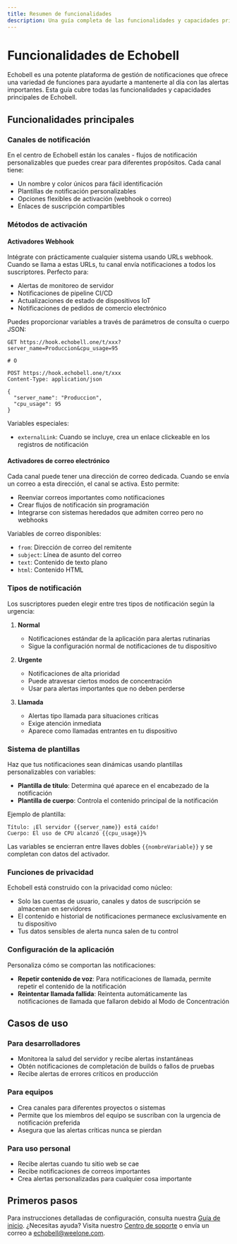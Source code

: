 ```yaml
---
title: Resumen de funcionalidades
description: Una guía completa de las funcionalidades y capacidades principales de Echobell
---
```


# Funcionalidades de Echobell

Echobell es una potente plataforma de gestión de notificaciones que ofrece una variedad de funciones para ayudarte a mantenerte al día con las alertas importantes. Esta guía cubre todas las funcionalidades y capacidades principales de Echobell.

<Cards>
  <Card
    href="/es/docs/webhook"
    title="Integración Webhook"
    description="Aprende cómo integrar webhooks de Echobell en tus aplicaciones y servicios"
  />
  <Card
    href="/es/docs/email-trigger"
    title="Activadores de correo"
    description="Aprende cómo usar activadores de correo para enviar notificaciones en Echobell"
  />
  <Card
    href="/es/docs/notification"
    title="Notificaciones"
    description="Comprende cómo funcionan las notificaciones en Echobell y los diferentes tipos disponibles."
  />
</Cards>

## Funcionalidades principales

### Canales de notificación

En el centro de Echobell están los canales - flujos de notificación personalizables que puedes crear para diferentes propósitos. Cada canal tiene:

- Un nombre y color únicos para fácil identificación
- Plantillas de notificación personalizables
- Opciones flexibles de activación (webhook o correo)
- Enlaces de suscripción compartibles

### Métodos de activación

#### Activadores Webhook

Intégrate con prácticamente cualquier sistema usando URLs webhook. Cuando se llama a estas URLs, tu canal envía notificaciones a todos los suscriptores. Perfecto para:

- Alertas de monitoreo de servidor
- Notificaciones de pipeline CI/CD
- Actualizaciones de estado de dispositivos IoT
- Notificaciones de pedidos de comercio electrónico

Puedes proporcionar variables a través de parámetros de consulta o cuerpo JSON:

```http
GET https://hook.echobell.one/t/xxx?server_name=Produccion&cpu_usage=95

# O

POST https://hook.echobell.one/t/xxx
Content-Type: application/json

{
  "server_name": "Produccion",
  "cpu_usage": 95
}
```

Variables especiales:

- `externalLink`: Cuando se incluye, crea un enlace clickeable en los registros de notificación

#### Activadores de correo electrónico

Cada canal puede tener una dirección de correo dedicada. Cuando se envía un correo a esta dirección, el canal se activa. Esto permite:

- Reenviar correos importantes como notificaciones
- Crear flujos de notificación sin programación
- Integrarse con sistemas heredados que admiten correo pero no webhooks

Variables de correo disponibles:

- `from`: Dirección de correo del remitente
- `subject`: Línea de asunto del correo
- `text`: Contenido de texto plano
- `html`: Contenido HTML

### Tipos de notificación

Los suscriptores pueden elegir entre tres tipos de notificación según la urgencia:

1. **Normal**

   - Notificaciones estándar de la aplicación para alertas rutinarias
   - Sigue la configuración normal de notificaciones de tu dispositivo

2. **Urgente**

   - Notificaciones de alta prioridad
   - Puede atravesar ciertos modos de concentración
   - Usar para alertas importantes que no deben perderse

3. **Llamada**
   - Alertas tipo llamada para situaciones críticas
   - Exige atención inmediata
   - Aparece como llamadas entrantes en tu dispositivo

### Sistema de plantillas

Haz que tus notificaciones sean dinámicas usando plantillas personalizables con variables:

- **Plantilla de título**: Determina qué aparece en el encabezado de la notificación
- **Plantilla de cuerpo**: Controla el contenido principal de la notificación

Ejemplo de plantilla:

```
Título: ¡El servidor {{server_name}} está caído!
Cuerpo: El uso de CPU alcanzó {{cpu_usage}}%
```

Las variables se encierran entre llaves dobles `{{nombreVariable}}` y se completan con datos del activador.

### Funciones de privacidad

Echobell está construido con la privacidad como núcleo:

- Solo las cuentas de usuario, canales y datos de suscripción se almacenan en servidores
- El contenido e historial de notificaciones permanece exclusivamente en tu dispositivo
- Tus datos sensibles de alerta nunca salen de tu control

### Configuración de la aplicación

Personaliza cómo se comportan las notificaciones:

- **Repetir contenido de voz**: Para notificaciones de llamada, permite repetir el contenido de la notificación
- **Reintentar llamada fallida**: Reintenta automáticamente las notificaciones de llamada que fallaron debido al Modo de Concentración

## Casos de uso

### Para desarrolladores

- Monitorea la salud del servidor y recibe alertas instantáneas
- Obtén notificaciones de completación de builds o fallos de pruebas
- Recibe alertas de errores críticos en producción

### Para equipos

- Crea canales para diferentes proyectos o sistemas
- Permite que los miembros del equipo se suscriban con la urgencia de notificación preferida
- Asegura que las alertas críticas nunca se pierdan

### Para uso personal

- Recibe alertas cuando tu sitio web se cae
- Recibe notificaciones de correos importantes
- Crea alertas personalizadas para cualquier cosa importante

## Primeros pasos

Para instrucciones detalladas de configuración, consulta nuestra [Guía de inicio](/es/docs). ¿Necesitas ayuda? Visita nuestro [Centro de soporte](/es/docs/support) o envía un correo a echobell@weelone.com.
